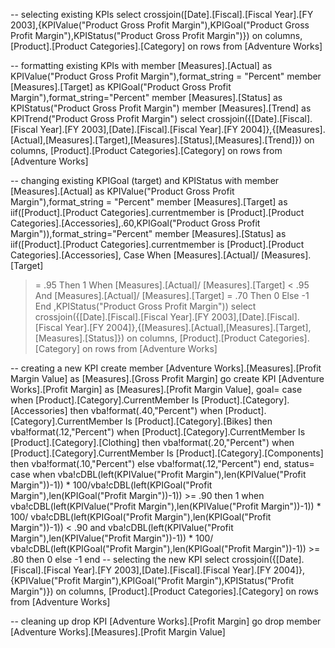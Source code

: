 -- selecting existing KPIs
select
crossjoin([Date].[Fiscal].[Fiscal Year].[FY 2003],{KPIValue("Product Gross Profit Margin"),KPIGoal("Product Gross Profit Margin"),KPIStatus("Product Gross Profit Margin")})
on columns,
[Product].[Product Categories].[Category]
on rows
from [Adventure Works]

-- formatting existing KPIs
with member [Measures].[Actual] as
KPIValue("Product Gross Profit Margin"),format_string = "Percent"
member [Measures].[Target] as KPIGoal("Product Gross Profit Margin"),format_string="Percent"
member [Measures].[Status] as KPIStatus("Product Gross Profit Margin")
member [Measures].[Trend] as KPITrend("Product Gross Profit Margin")
select
crossjoin({[Date].[Fiscal].[Fiscal Year].[FY 2003],[Date].[Fiscal].[Fiscal Year].[FY 2004]},{[Measures].[Actual],[Measures].[Target],[Measures].[Status],[Measures].[Trend]})
on columns,
[Product].[Product Categories].[Category]
on rows
from [Adventure Works]

-- changing existing KPIGoal (target) and KPIStatus
with member [Measures].[Actual] as
KPIValue("Product Gross Profit Margin"),format_string = "Percent"
member [Measures].[Target] as iif([Product].[Product Categories].currentmember is [Product].[Product Categories].[Accessories],.60,KPIGoal("Product Gross Profit Margin")),format_string="Percent"
member [Measures].[Status] as iif([Product].[Product Categories].currentmember is [Product].[Product Categories].[Accessories],
Case
When  [Measures].[Actual]/ [Measures].[Target]
>= .95
Then 1
When  [Measures].[Actual]/ [Measures].[Target]
<  .95
And 
[Measures].[Actual]/ [Measures].[Target]
>= .70
Then 0
Else -1
End
,KPIStatus("Product Gross Profit Margin"))
select
crossjoin({[Date].[Fiscal].[Fiscal Year].[FY 2003],[Date].[Fiscal].[Fiscal Year].[FY 2004]},{[Measures].[Actual],[Measures].[Target],[Measures].[Status]})
on columns,
[Product].[Product Categories].[Category]
on rows
from [Adventure Works]

-- creating a new KPI
create member [Adventure Works].[Measures].[Profit Margin Value] as
[Measures].[Gross Profit Margin]
go
create KPI [Adventure Works].[Profit Margin] as
[Measures].[Profit Margin Value],
goal=
case
when [Product].[Category].CurrentMember Is [Product].[Category].[Accessories]
then vba!format(.40,"Percent")
when [Product].[Category].CurrentMember Is [Product].[Category].[Bikes]
then vba!format(.12,"Percent")
when [Product].[Category].CurrentMember Is [Product].[Category].[Clothing]
then vba!format(.20,"Percent")
when [Product].[Category].CurrentMember Is [Product].[Category].[Components]
then vba!format(.10,"Percent")
else vba!format(.12,"Percent")
end,
status=
case
when 
vba!cDBL(left(KPIValue("Profit Margin"),len(KPIValue("Profit Margin"))-1)) * 100/vba!cDBL(left(KPIGoal("Profit Margin"),len(KPIGoal("Profit Margin"))-1)) >= .90
then 1
when
vba!cDBL(left(KPIValue("Profit Margin"),len(KPIValue("Profit Margin"))-1)) * 100/ 
vba!cDBL(left(KPIGoal("Profit Margin"),len(KPIGoal("Profit Margin"))-1)) <  .90
and 
vba!cDBL(left(KPIValue("Profit Margin"),len(KPIValue("Profit Margin"))-1)) * 100/ 
vba!cDBL(left(KPIGoal("Profit Margin"),len(KPIGoal("Profit Margin"))-1)) >= .80
then 0
else -1
end
-- selecting the new KPI
select
crossjoin({[Date].[Fiscal].[Fiscal Year].[FY 2003],[Date].[Fiscal].[Fiscal Year].[FY 2004]},{KPIValue("Profit Margin"),KPIGoal("Profit Margin"),KPIStatus("Profit Margin")})
on columns,
[Product].[Product Categories].[Category]
on rows
from [Adventure Works]

-- cleaning up
drop KPI [Adventure Works].[Profit Margin]
go
drop member [Adventure Works].[Measures].[Profit Margin Value]




